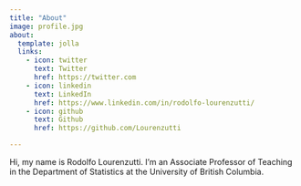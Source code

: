 ```yaml
---
title: "About"
image: profile.jpg
about:
  template: jolla
  links:
    - icon: twitter
      text: Twitter
      href: https://twitter.com
    - icon: linkedin
      text: LinkedIn
      href: https://www.linkedin.com/in/rodolfo-lourenzutti/
    - icon: github
      text: Github
      href: https://github.com/Lourenzutti

---
```


Hi, my name is Rodolfo Lourenzutti. I'm an Associate Professor of Teaching in the Department of Statistics at the University of British Columbia.